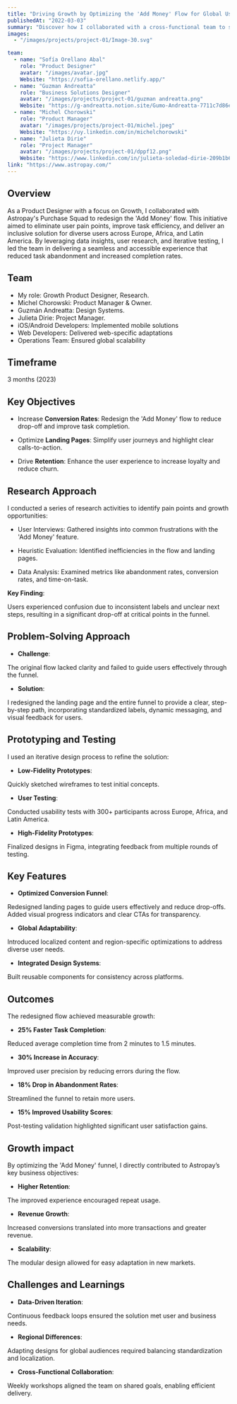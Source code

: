 ```yaml
---
title: "Driving Growth by Optimizing the 'Add Money' Flow for Global Users at Astropay"
publishedAt: "2022-03-03"
summary: "Discover how I collaborated with a cross-functional team to streamline the 'Add Money' feature for Astropay, driving growth, improving task efficiency, accessibility, and delivering a seamless experience across global regions."
images:
  - "/images/projects/project-01/Image-30.svg" 

team:
  - name: "Sofía Orellano Abal"
    role: "Product Designer"
    avatar: "/images/avatar.jpg"
    Website: "https://sofia-orellano.netlify.app/"
  - name: "Guzman Andreatta"
    role: "Business Solutions Designer"
    avatar: "/images/projects/project-01/guzman andreatta.png"
    Website: "https://g-andreatta.notion.site/Gumo-Andreatta-7711c7d86e36412084d92352f303321b"
  - name: "Michel Chorowski"
    role: "Product Manager"
    avatar: "/images/projects/project-01/michel.jpeg"
    Website: "https://uy.linkedin.com/in/michelchorowski"
  - name: "Julieta Dirie"
    role: "Project Manager"
    avatar: "/images/projects/project-01/dppf12.png"
    Website: "https://www.linkedin.com/in/julieta-soledad-dirie-209b1b62/"
link: "https://www.astropay.com/"
---
```


## Overview

As a Product Designer with a focus on Growth, I collaborated with Astropay's Purchase Squad to redesign the 'Add Money' flow. This initiative aimed to eliminate user pain points, improve task efficiency, and deliver an inclusive solution for diverse users across Europe, Africa, and Latin America. By leveraging data insights, user research, and iterative testing, I led the team in delivering a seamless and accessible experience that reduced task abandonment and increased completion rates.

## Team

- My role: Growth Product Designer, Research.
- Michel Chorowski: Product Manager & Owner.
- Guzmán Andreatta: Design Systems. 
- Julieta Dirie: Project Manager.
- iOS/Android Developers: Implemented mobile solutions
- Web Developers: Delivered web-specific adaptations
- Operations Team: Ensured global scalability


## Timeframe

3 months (2023)


## Key Objectives

- Increase **Conversion Rates**: Redesign the 'Add Money' flow to reduce drop-off and improve task completion.

- Optimize **Landing Pages**: Simplify user journeys and highlight clear calls-to-action.

- Drive **Retention**: Enhance the user experience to increase loyalty and reduce churn.


## Research Approach

I conducted a series of research activities to identify pain points and growth opportunities:

- User Interviews: Gathered insights into common frustrations with the 'Add Money' feature.

- Heuristic Evaluation: Identified inefficiencies in the flow and landing pages.

- Data Analysis: Examined metrics like abandonment rates, conversion rates, and time-on-task.

**Key Finding**: 

Users experienced confusion due to inconsistent labels and unclear next steps, resulting in a significant drop-off at critical points in the funnel.


## Problem-Solving Approach


- **Challenge**: 

The original flow lacked clarity and failed to guide users effectively through the funnel.

- **Solution**: 

I redesigned the landing page and the entire funnel to provide a clear, step-by-step path, incorporating standardized labels, dynamic messaging, and visual feedback for users.


## Prototyping and Testing


I used an iterative design process to refine the solution:

- **Low-Fidelity Prototypes**: 

Quickly sketched wireframes to test initial concepts.

- **User Testing**: 

Conducted usability tests with 300+ participants across Europe, Africa, and Latin America.

- **High-Fidelity Prototypes**: 

Finalized designs in Figma, integrating feedback from multiple rounds of testing.


## Key Features

- **Optimized Conversion Funnel**:

Redesigned landing pages to guide users effectively and reduce drop-offs.
Added visual progress indicators and clear CTAs for transparency.

- **Global Adaptability**:

Introduced localized content and region-specific optimizations to address diverse user needs.

- **Integrated Design Systems**:

Built reusable components for consistency across platforms.


## Outcomes

The redesigned flow achieved measurable growth:

- **25% Faster Task Completion**: 

Reduced average completion time from 2 minutes to 1.5 minutes.

- **30% Increase in Accuracy**: 

Improved user precision by reducing errors during the flow.

- **18% Drop in Abandonment Rates**: 

Streamlined the funnel to retain more users.

- **15% Improved Usability Scores**: 

Post-testing validation highlighted significant user satisfaction gains.


## Growth impact

By optimizing the 'Add Money' funnel, I directly contributed to Astropay’s key business objectives:

- **Higher Retention**: 

The improved experience encouraged repeat usage.

- **Revenue Growth**: 

Increased conversions translated into more transactions and greater revenue.

- **Scalability**: 

The modular design allowed for easy adaptation in new markets.


## Challenges and Learnings


- **Data-Driven Iteration**: 

Continuous feedback loops ensured the solution met user and business needs.

- **Regional Differences**: 

Adapting designs for global audiences required balancing standardization and localization.

- **Cross-Functional Collaboration**: 

Weekly workshops aligned the team on shared goals, enabling efficient delivery.
